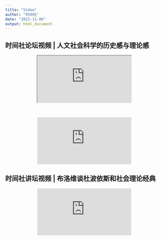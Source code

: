 ```yaml
---
title: "Video"
author: "时间社"
date: "2022-11-06"
output: html_document
---
```

## 时间社论坛视频 | 人文社会科学的历史感与理论感


<center>
<iframe id="test"  src="https://v.qq.com/txp/iframe/player.html?vid=v33449v5t4i" allowFullScreen="true"></iframe>
<script type="text/javascript">
document.getElementById("test").style.height=document.getElementById("test").scrollWidth*0.76+"px";
</script>

</br>

<iframe frameborder="0" src="https://v.qq.com/txp/iframe/player.html?vid=m3344s8xrym" allowFullScreen="true"></iframe>
<script type="text/javascript">
document.getElementById("test").style.height=document.getElementById("test").scrollWidth*0.76+"px";
</script>

</center>

## 时间社讲坛视频 | 布洛维谈杜波依斯和社会理论经典


<center>
<iframe frameborder="0" src="https://v.qq.com/txp/iframe/player.html?vid=a3336bdm4pr" allowFullScreen="true"></iframe>
<script type="text/javascript">
document.getElementById("test").style.height=document.getElementById("test").scrollWidth*0.76+"px";
</script>
</center>